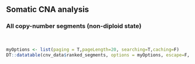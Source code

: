 ## Somatic CNA analysis

### All copy-number segments (non-diploid state)
<br>
```r
myOptions <- list(paging = T,pageLength=20, searching=T,caching=F)
DT::datatable(cnv_data$ranked_segments, options = myOptions, escape=F, extensions = "Responsive")
```

<br><br>
